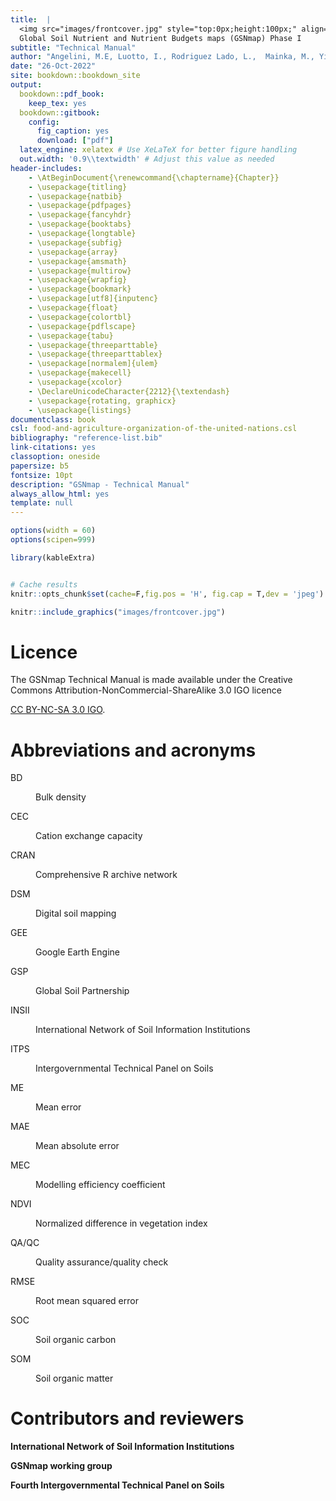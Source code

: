 ```yaml
--- 
title:  |
  <img src="images/frontcover.jpg" style="top:0px;height:100px;" align="right" />
  Global Soil Nutrient and Nutrient Budgets maps (GSNmap) Phase I
subtitle: "Technical Manual"
author: "Angelini, M.E, Luotto, I., Rodriguez Lado, L.,  Mainka, M., Yigini, Y., Tong, Y."
date: "26-Oct-2022"
site: bookdown::bookdown_site
output: 
  bookdown::pdf_book:
    keep_tex: yes
  bookdown::gitbook:
    config:
      fig_caption: yes
      download: ["pdf"]
  latex_engine: xelatex # Use XeLaTeX for better figure handling
  out.width: '0.9\\textwidth' # Adjust this value as needed
header-includes:
    - \AtBeginDocument{\renewcommand{\chaptername}{Chapter}}
    - \usepackage{titling}
    - \usepackage{natbib}
    - \usepackage{pdfpages}
    - \usepackage{fancyhdr}
    - \usepackage{booktabs}
    - \usepackage{longtable}
    - \usepackage{subfig}
    - \usepackage{array}
    - \usepackage{amsmath}
    - \usepackage{multirow}
    - \usepackage{wrapfig}
    - \usepackage{bookmark}
    - \usepackage[utf8]{inputenc}
    - \usepackage{float}
    - \usepackage{colortbl}
    - \usepackage{pdflscape}
    - \usepackage{tabu}
    - \usepackage{threeparttable}
    - \usepackage{threeparttablex}
    - \usepackage[normalem]{ulem}
    - \usepackage{makecell}
    - \usepackage{xcolor}
    - \DeclareUnicodeCharacter{2212}{\textendash}
    - \usepackage{rotating, graphicx}
    - \usepackage{listings}
documentclass: book
csl: food-and-agriculture-organization-of-the-united-nations.csl
bibliography: "reference-list.bib"
link-citations: yes
classoption: oneside
papersize: b5
fontsize: 10pt
description: "GSNmap - Technical Manual"
always_allow_html: yes
template: null
---
```



```r

options(width = 60)
options(scipen=999)

library(kableExtra)


# Cache results
knitr::opts_chunk$set(cache=F,fig.pos = 'H', fig.cap = T,dev = 'jpeg')

```


\frontmatter
\addtocontents{toc}{\protect\hypersetup{hidelinks}}   
\addtocontents{lof}{\protect\hypersetup{hidelinks}}
\addtocontents{lot}{\protect\hypersetup{hidelinks}}
\addtocontents{lot}{\protect\hypersetup{hidelinks}}
\addtocontents{lot}{\protect\hypersetup{hidelinks}}
\tableofcontents
\listoffigures
\listoftables
\nopagebreak[5]
\lstset{breaklines=true}

```r
knitr::include_graphics("images/frontcover.jpg")
```

# Licence {-}

The GSNmap Technical Manual is made available under the Creative Commons Attribution-NonCommercial-ShareAlike 3.0 IGO licence


[CC BY-NC-SA 3.0 IGO](https://creativecommons.org/licenses/by-nc-sa/3.0/igo/legalcode).




# Abbreviations and acronyms {-}
BD

:   Bulk density

CEC

:   Cation exchange capacity

CRAN

:   Comprehensive R archive network

DSM

:   Digital soil mapping 

GEE

:   Google Earth Engine

GSP

:   Global Soil Partnership

INSII

:   International Network of Soil Information Institutions

ITPS

:   Intergovernmental Technical Panel on Soils

ME

:   Mean error

MAE

:   Mean absolute error

MEC

:   Modelling efficiency coefficient

NDVI

:   Normalized difference in vegetation index

QA/QC

:   Quality assurance/quality check

RMSE

:   Root mean squared error

SOC

:   Soil organic carbon

SOM

:   Soil organic matter



# Contributors and reviewers {-}


**International Network of Soil Information Institutions**\

**GSNmap working group**

**Fourth Intergovernmental Technical Panel on Soils**\
<!-- Mr Guillermo A. Studdert (Argentina); Mr Braj Singh (Australia); Mr Igue Attanda Mouinou (Benin); Ms Lúcia Helena Cunha dos Anjos (Brazil); Mr Georges Martial Ndzana (Cameroon); *Vicechair* Mr David Lobb (Canada); Mr Jin Ke (China); Mr Mohamed Abdel Wareth Mahmoud (Egypt); Mr Sheleme Beyene Jiru (Ethiopia); Mr Ravendra Naidu (Fiji); Ms Taina Pennanen (Finland); Ms Claire Chenu (France); Mr Ranjan Bhattacharyya (India); Mr Saeed Saadat (Iran); Ms Adele Muscolo (Italy); Ms Jeyanny Vijayanathan (Malaysia); Mr Jorge Dionisio Etchevers Barra (Mexico); Mr Matshwene Edwin Moshia (South Africa); *Chair* Ms Rosa Maria Poch (Spain); Mr Harsha Kumara Kadupitiya (Sri Lanka); Mr Ghiath Ahmad Alloush (Syria);Ms Nyambilila Abdallah Amuri (Tanzania); Ms Nopmanee Suvannang (Thailand); Mr Gaius Eudoxie (Trinidad and Tobago); Mr Pete Smith (United Kingdom); Mr Michael Castellano (United States of America); Ms Deyanira Lobo (Venezuela)\ -->